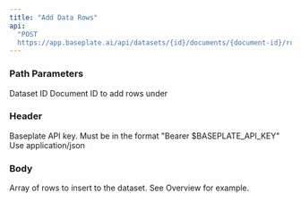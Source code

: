 ```yaml
---
title: "Add Data Rows"
api:
  "POST
  https://app.baseplate.ai/api/datasets/{id}/documents/{document-id}/rows"
---
```


### Path Parameters

<ParamField path="id" type="string" required>
  Dataset ID
</ParamField>

<ParamField path="document-id" type="string" required>
  Document ID to add rows under
</ParamField>

### Header

<ParamField header="Authorization" type="string" required>
  Baseplate API key. Must be in the format "Bearer $BASEPLATE_API_KEY"
</ParamField>

<ParamField header="Content-Type" type="string">
  Use application/json
</ParamField>

### Body

<ParamField body="rows" type="array" required>
  Array of rows to insert to the dataset. See <Link href="/api-reference/documents/overview">Overview</Link> for example.
</ParamField>
